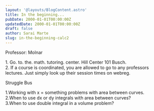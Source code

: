 ```yaml
---
layout: '@layouts/BlogContent.astro'
title: In the beginning...
pubDate: 2000-01-01T00:00:00Z 
updatedDate: 2000-01-01T00:00:00Z 
draft: false
author: Sarai Marte
slug: in-the-beginning-calc2
---
```


Professor: Molnar

<li style = "list-style:none"> 1. Go. to. the. math. tutoring. center. Hill Center 101 Busch.  </li>

<li style = "list-style:none"> 2. If a course is coordinated, you are allowed to go to any professors lectures. Just simply look up their session times on webreg. </li>

Struggle Bus

1.Working with x = something problems with area between curves.  
2.When to use dx or dy integrals with area between curves?   
3.When to use double integral in a volume problem?  
